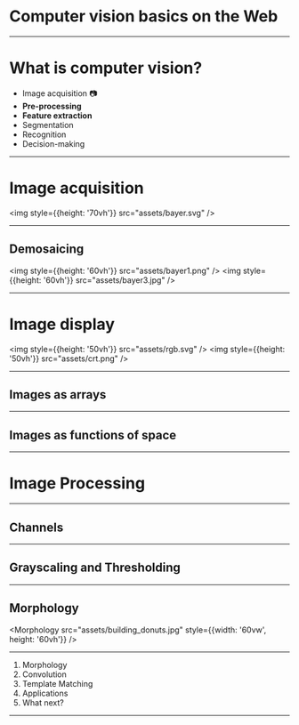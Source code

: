 
<Head>
  <title>Computer vision basics on the Web</title>
  <link href="https://fonts.googleapis.com/css?family=Roboto+Slab" rel="stylesheet" />
</Head>


# Computer&nbsp;vision basics on&nbsp;the&nbsp;Web

---

# What is computer vision?

- Image acquisition 📷
- **Pre-processing**
- **Feature extraction**
- Segmentation
- Recognition
- Decision-making

---

# Image acquisition

<img style={{height: '70vh'}} src="assets/bayer.svg" />

---

## Demosaicing

<img style={{height: '60vh'}} src="assets/bayer1.png" />
<img style={{height: '60vh'}} src="assets/bayer3.jpg" />

---

# Image display

<img style={{height: '50vh'}} src="assets/rgb.svg" />
<img style={{height: '50vh'}} src="assets/crt.png" />

---

## Images as arrays


<ImagesAsArrays src="assets/lenna_small.png" />

---

## Images as functions of space

<ImagesAsFunctions />

---


# Image Processing

---

## Channels

<Channels src="assets/lenna.png" />

---


## Grayscaling and Thresholding

<Grayscaling src="assets/building_donuts.jpg" width={600} height={400} />

---


## Morphology

<Morphology src="assets/building_donuts.jpg" style={{width: '60vw', height: '60vh'}} />

---

1. Morphology
1. Convolution
1. Template Matching
1. Applications
1. What next?

---
